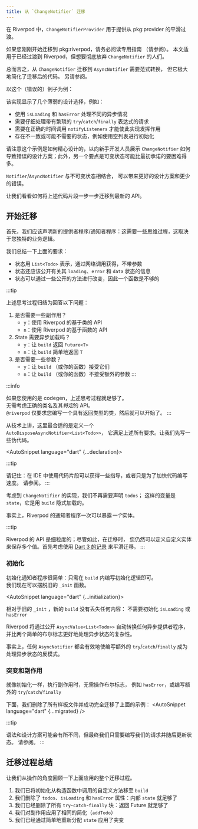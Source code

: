 ```yaml
---
title: 从 `ChangeNotifier` 迁移
---
```





<!---
Within Riverpod, `ChangeNotifierProvider` is meant to be used to offer a smooth transition from
pkg:provider.
-->
在 Riverpod 中，`ChangeNotifierProvider` 用于提供从 pkg:provider 的平滑过渡。

<!---
If you've just started a migration to pkg:riverpod, make sure you read the dedicated guide
(see <Link documentID="from_provider/quickstart" />).
This article is meant for folks that already transitioned to riverpod, but want to move away from
`ChangeNotifier`.
-->
如果您刚刚开始迁移到 pkg:riverpod，请务必阅读专用指南
（请参阅<Link documentID="from_provider/quickstart" />）。
本文适用于已经过渡到 Riverpod，但想要彻底放弃 `ChangeNotifier` 的人们。

<!---
All in all, migrating from `ChangeNotifier` to `AsyncNotifier` requires a
paradigm shift, but it brings great simplification with the resulting migrated
code. See also <Link documentID="concepts/why_immutability" />.
-->
总而言之，从 `ChangeNotifier` 迁移到 `AsyncNotifier` 需要范式转换，
但它极大地简化了迁移后的代码。
另请参阅<Link documentID="concepts/why_immutability" />。

<!---
Take this (faulty) example:
-->
以这个（错误的）例子为例：
<AutoSnippet raw={old} />

<!---
This implementation shows several weak design choices such as:
- The usage of `isLoading` and `hasError` to handle different asynchronous cases
- The need to carefully handle requests with tedious `try`/`catch`/`finally` expressions
- The need to invoke `notifyListeners` at the right times to make this implementation work
- The presence of inconsistent or possibly undesirable states, e.g. initialization with an empty list
-->
该实现显示了几个薄弱的设计选择，例如：
- 使用 `isLoading` 和 `hasError` 处理不同的异步情况
- 需要仔细处理带有繁琐的 `try`/`catch`/`finally` 表达式的请求
- 需要在正确的时间调用 `notifyListeners` 才能使此实现发挥作用
- 存在不一致或可能不需要的状态，例如使用空列表进行初始化

<!---
Note how this example has been crafted to show how `ChangeNotifier` can lead to faulty design choices
for newbie developers; also, another takeaway is that mutable state might be way harder than it
initially promises.
-->
请注意这个示例是如何精心设计的，以向新手开发人员展示 `ChangeNotifier`
如何导致错误的设计方案；此外，另一个要点是可变状态可能比最初承诺的要困难得多。

<!---
`Notifier`/`AsyncNotifier`, in combination with immutable state, can lead to better design choices
and less errors.
-->
`Notifier`/`AsyncNotifier` 与不可变状态相结合，
可以带来更好的设计方案和更少的错误。

<!---
Let's see how to migrate the above snippet, one step at a time, towards the newest APIs.
-->
让我们看看如何将上述代码片段一步一步迁移到最新的 API。


<!---
## Start your migration
-->
## 开始迁移​
<!---
First, we should declare the new provider / notifier: this requires some thought process which
depends on your unique business logic.
-->
首先，我们应该声明新的提供者程序/通知者程序：这需要一些思维过程，这取决于您独特的业务逻辑。

<!---
Let's summarize the above requirements:
- State is represented with `List<Todo>`, which obtained via a network call, with no parameters
- State should *also* expose info about its `loading`, `error` and `data` state
- State can be mutated via some exposed methods, thus a function isn't enough
-->
我们总结一下上面的要求：
- 状态用 `List<Todo>` 表示，通过网络调用获得，不带参数
- 状态还应该公开有关其 `loading`、`error` 和 `data` 状态的信息
- 状态可以通过一些公开的方法进行改变，因此一个函数是不够的

:::tip
<!---
The above thought process boils down to answering the following questions:
1. Are some side effects required?
    - `y`: Use riverpod's class-based API
    - `n`: Use riverpod's function-based API
2. Does state need to be loaded asynchronously?
    - `y`: Let `build` return a `Future<T>`
    - `n`: Let `build` simply return `T`
3. Are some parameters required?
    - `y`: Let `build` (or your function) accept them
    - `n`: Let `build` (or your function) accept no extra parameters
-->
上述思考过程归结为回答以下问题：
1. 是否需要一些副作用？
    - `y`：使用 Riverpod 的基于类的 API
    - `n`：使用 Riverpod 的基于函数的 API
1. State 需要异步加载吗？
    - `y`：让 `build` 返回 `Future<T>`
    - `n`：让 `build` 简单地返回 `T`
1. 是否需要一些参数？
    - `y`：让 `build` （或你的函数）接受它们
    - `n`：让 `build` （或你的函数）不接受额外的参数
:::

:::info
<!---
If you're using codegen, the above thought process is enough.  
There's no need to think about the right class names and their *specific* APIs.  
`@riverpod` only asks you to write a class with its return type, and you're good to go.
-->
如果您使用的是 codegen，上述思考过程就足够了。  
无需考虑正确的类名及其*特定*的 API。  
`@riverpod` 仅要求您编写一个具有返回类型的类，然后就可以开始了。
:::

<!---
Technically, the best fit here is to define a `AutoDisposeAsyncNotifier<List<Todo>>`,
which meets all the above requirements. Let's write some pseudocode first.
-->
从技术上讲，这里最合适的是定义一个 `AutoDisposeAsyncNotifier<List<Todo>>`，
它满足上述所有要求。让我们先写一些伪代码。

<AutoSnippet language="dart" {...declaration}></AutoSnippet>

:::tip
<!---
Remember: use snippets in your IDE to get some guidance, or just to speed up your code writing.
See <Link documentID="introduction/getting_started" hash="going-further-installing-code-snippets" />.
-->
请记住：在 IDE 中使用代码片段可以获得一些指导，或者只是为了加快代码编写速度。
请参阅<Link documentID="introduction/getting_started" hash="going-further-installing-code-snippets" />。
:::

<!---
With respect with `ChangeNotifier`'s implementation, we don't need to declare `todos` anymore;
such variable is `state`, which is implicitly loaded with `build`.
-->
考虑到 `ChangeNotifier` 的实现，我们不再需要声明 `todos`；
这样的变量是 `state`，它是用 `build` 隐式加载的。

<!---
Indeed, riverpod's notifiers can expose *one* entity at a time.
-->
事实上，Riverpod 的通知者程序一次可以暴露*一个*实体。

:::tip
<!---
Riverpod's API is meant to be granular; nonetheless, when migrating, you can still define a custom
entity to hold multiple values. Consider using [Dart 3's records](https://dart.dev/language/records)
to smooth out the migration at first.
-->
Riverpod 的 API 是细粒度的；尽管如此，在迁移时，
您仍然可以定义自定义实体来保存多个值。首先考虑使用 [Dart 3 的记录](https://dart.dev/language/records)
来平滑迁移。
:::


<!---
### Initialization
-->
### 初始化​
<!---
Initializing a notifier is easy: just write initialization logic inside `build`.
We can now get rid of the old `_init` function.
-->
初始化通知者程序很简单：只需在 `build` 内编写初始化逻辑即可。  
我们现在可以摆脱旧的 `_init` 函数。

<AutoSnippet language="dart" {...initialization}></AutoSnippet>

<!---
With respect of the old `_init`, the new `build` isn't missing anything: there is no need to
initialize variables such as `isLoading` or `hasError` anymore.
-->
相对于旧的 `_init` ，新的 `build` 没有丢失任何内容：
不需要初始化 `isLoading` 或 `hasError`

<!---
Riverpod will automatically translate any asynchronous provider, via exposing an `AsyncValue<List<Todo>>`
and handles the intricacies of asynchronous state way better than what two simple boolean flags can do.
-->
Riverpod 将通过公开 `AsyncValue<List<Todo>>` 自动转换任何异步提供者程序，
并比两个简单的布尔标志更好地处理异步状态的复杂性。

<!---
Indeed, any `AsyncNotifier` effectively makes writing additional `try`/`catch`/`finally` an anti-pattern
for handling asynchronous state.
-->
事实上，任何 `AsyncNotifier` 都会有效地使编写额外的 `try`/`catch`/`finally` 成为处理异步状态的反模式。


<!---
### Mutations and Side Effects
-->
### 突变和副作用​
<!---
Just like initialization, when performing side effects there's no need to manipulate boolean flags
such as `hasError`, or to write additional `try`/`catch`/`finally` blocks.
-->
就像初始化一样，执行副作用时，无需操作布尔标志，
例如 `hasError`，或编写额外的 `try`/`catch`/`finally`

<!---
Below, we've cut down all the boilerplate and successfully fully migrated the above example:
-->
下面，我们删除了所有样板文件并成功完全迁移了上面的示例：
<AutoSnippet language="dart" {...migrated} />

:::tip
<!---
Syntax and design choices may vary, but in the end we just need to write our request and update
state afterwards. See <Link documentID="essentials/side_effects" />.
-->
语法和设计方案可能会有所不同，但最终我们只需要编写我们的请求并随后更新状态。
请参阅<Link documentID="essentials/side_effects" />。
:::

<!---
## Migration Process Summary
-->
## 迁移过程总结

<!---
Let's review the whole migration process applied above, from a operational point of view.
-->
让我们从操作的角度回顾一下上面应用的整个迁移过程。

<!---
1. We've moved the initialization, away from a custom method invoked in a constructor, to `build`
2. We've removed `todos`, `isLoading` and `hasError` properties: internal `state` will suffice
3. We've removed any `try`-`catch`-`finally` blocks: returning the future is enough
4. We've applied the same simplification on the side effects (`addTodo`)
5. We've applied the mutations, via simply reassign `state`
-->
1. 我们已将初始化从构造函数中调用的自定义方法移至 `build`
1. 我们删除了 `todos`、`isLoading` 和 `hasError` 属性：内部 `state` 就足够了
1. 我们已经删除了所有 `try`-`catch`-`finally` 块：返回 Future 就足够了
1. 我们对副作用应用了相同的简化（`addTodo`）
1. 我们已经通过简单地重新分配 `state` 应用了突变
